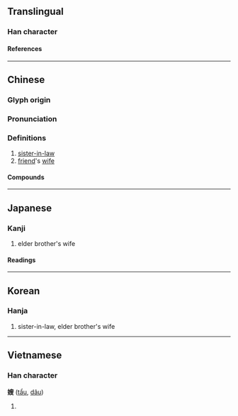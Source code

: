 {{character info/new}}
==Translingual==

===Han character===
{{Han char|rn=38|rad=女|as=09|sn=12|four=47447|canj=VHXE|ids=⿰女叟}}

====References====
{{Han ref|kx=0268.340|dkj=06603|dj=0536.080|hdz=21066.180|uh=5AC2}}

----

==Chinese==
{{zh-forms}}

===Glyph origin===
{{Han etym}}

===Pronunciation===
{{zh-pron
|m=sǎo
|c=sou2
|h=pfs=só
|md=sō̤
|mn=só/qz:só͘
|mn-t=so2/sao2
|mn-t_note=so2 - vernacular; sao2 - literary
|w=2sau
|mc=y
|oc=y
|cat=
}}

===Definitions===
{{zh-hanzi}}

# [[sister-in-law]] {{gloss|[[older brother]]'s [[wife]]}}
# [[friend]]'s [[wife]]

====Compounds====
{{zh-der|丘嫂|兄嫂|內嫂|大嫂|大嫂子|姑嫂|姻嫂|嫂夫人|嫂嫂|嫂子|家嫂|舅嫂}}

{{zh-cat|Family}}

----

==Japanese==

===Kanji===
{{ja-kanji|grade=uc|rs=女10}}

# elder brother's wife

====Readings====
{{ja-readings
|goon=そう<さう
|kanon=そう<さう
|kun=あによめ}}

----

==Korean==

===Hanja===
{{ko-hanja|hangeul=수|rv=su|mr=su}}

# sister-in-law, elder brother's wife

----

==Vietnamese==

===Han character===
'''嫂''' ([[tẩu]], [[dâu]])

# {{defn|lang=vi}}

{{cln|vi|Han tu}}